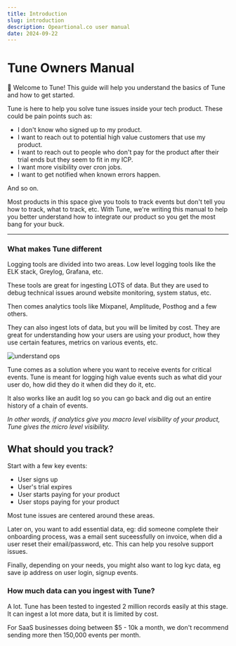 ```yaml
---
title: Introduction
slug: introduction
description: Opeartional.co user manual
date: 2024-09-22
---
```




# Tune Owners Manual

👋 Welcome to Tune! This guide will help you understand the basics of Tune and how to get started.

Tune is here to help you solve tune issues inside your tech product.
These could be pain points such as:

- I don't know who signed up to my product.
- I want to reach out to potential high value customers that use my product.
- I want to reach out to people who don't pay for the product after their trial ends but they seem to fit in my ICP.
- I want more visibility over cron jobs.
- I want to get notified when known errors happen.

And so on.

Most products in this space give you tools to track events but don't tell you how to track, what to track, etc.
With Tune, we're writing this manual to help you better understand how to integrate our product so you get the most bang for your buck.

---

### What makes Tune different

Logging tools are divided into two areas. Low level logging tools like the ELK stack, Greylog, Grafana, etc.

These tools are great for ingesting LOTS of data. But they are used to debug technical issues around website monitoring, system status, etc.

Then comes analytics tools like Mixpanel, Amplitude, Posthog and a few others.

They can also ingest lots of data, but you will be limited by cost. They are great for understanding how your users are using your product, how they use certain features, metrics on various events, etc.

![understand ops](/images/manual/introduction/understand-ops.png)

Tune comes as a solution where you want to receive events for critical events. Tune is meant for logging high value events such as what did your user do, how did they do it when did they do it, etc.

It also works like an audit log so you can go back and dig out an entire history of a chain of events.

*In other words, if analytics give you macro level visibility of your product, Tune gives the micro level visibility.*

## What should you track?

Start with a few key events:
- User signs up
- User's trial expires
- User starts paying for your product
- User stops paying for your product

Most tune issues are centered around these areas.

Later on, you want to add essential data, eg: did someone complete their onboarding process, was a email sent suceessfully on invoice, when did a user reset their email/password, etc.
This can help you resolve support issues.

Finally, depending on your needs, you might also want to log kyc data, eg save ip address on user login, signup events.

### How much data can you ingest with Tune?

A lot. Tune has been tested to ingested 2 million records easily at this stage. It can ingest a lot more data, but it is limited by cost.

For SaaS businesses doing between $5 - 10k a month, we don't recommend sending more then 150,000 events per month.